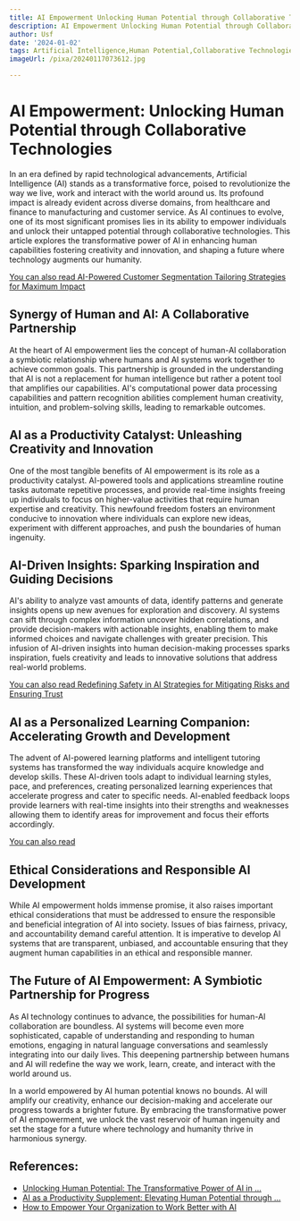 ```yaml
---
title: AI Empowerment Unlocking Human Potential through Collaborative Technologies
description: AI Empowerment Unlocking Human Potential through Collaborative Technologies
author: Usf
date: '2024-01-02'
tags: Artificial Intelligence,Human Potential,Collaborative Technologies,AI Empowerment
imageUrl: /pixa/20240117073612.jpg

---
```

# AI Empowerment: Unlocking  Human Potential through Collaborative Technologies

In an era  defined by rapid technological advancements, Artificial Intelligence (AI)  stands as a transformative force, poised to revolutionize  the way we live, work and interact with the  world  around us. Its profound impact is already evident across diverse domains, from healthcare and finance to  manufacturing and customer service. As AI continues to  evolve, one of its most  significant promises lies in its ability to  empower individuals and unlock their untapped potential through collaborative technologies. This article explores the transformative power of AI in enhancing  human capabilities  fostering creativity and innovation, and shaping a future where technology augments our humanity.

[You can also read AI-Powered Customer Segmentation Tailoring Strategies for  Maximum  Impact](AI-Powered%20Customer%20Segmentation%20Tailoring%20Strategies%20for%20Maximum%20Impact)


## Synergy of Human and AI: A Collaborative Partnership
At the heart  of AI empowerment lies the concept of  human-AI collaboration  a symbiotic relationship where humans and AI systems work together to achieve common goals. This partnership is grounded in the  understanding  that AI is not a replacement for human intelligence but rather a potent tool that amplifies our capabilities. AI's computational power data processing capabilities and pattern recognition abilities complement human creativity, intuition, and problem-solving skills, leading to remarkable outcomes.

## AI as a Productivity  Catalyst: Unleashing Creativity and Innovation
One of the most tangible benefits of AI empowerment is its role as a productivity catalyst. AI-powered tools and applications streamline routine tasks automate repetitive processes, and provide real-time insights freeing up individuals to  focus on higher-value activities that require  human expertise and creativity. This newfound freedom fosters  an environment conducive to innovation where individuals can explore new ideas,  experiment  with different approaches, and  push the  boundaries of  human ingenuity.

## AI-Driven Insights: Sparking Inspiration and Guiding Decisions
AI's ability to analyze vast amounts of data, identify patterns and generate insights opens up new  avenues  for exploration and discovery. AI systems can sift  through  complex information  uncover hidden correlations, and provide  decision-makers with actionable insights, enabling them to  make informed choices and navigate challenges with  greater precision. This infusion of AI-driven insights into human  decision-making processes  sparks inspiration,  fuels creativity and leads to innovative solutions that address real-world problems.

[You can also read Redefining Safety in AI Strategies for Mitigating Risks and Ensuring Trust](Redefining%20Safety%20in%20AI%20Strategies%20for%20Mitigating%20Risks%20and%20Ensuring%20Trust)


## AI as a Personalized Learning Companion: Accelerating Growth and  Development
The advent of AI-powered learning platforms and intelligent tutoring systems has transformed  the way individuals acquire  knowledge and  develop skills. These AI-driven tools adapt to individual learning styles, pace,  and preferences, creating personalized learning experiences that accelerate progress and cater to  specific needs. AI-enabled feedback loops  provide learners with real-time insights into their strengths and weaknesses allowing them  to  identify areas for improvement and focus their efforts accordingly.

[You can also read ]()


## Ethical Considerations and Responsible  AI Development
While AI empowerment holds immense promise, it also raises important ethical considerations that must be addressed to ensure the responsible and beneficial integration of  AI into society. Issues of bias fairness, privacy, and accountability demand careful attention. It  is imperative to develop AI systems that are transparent, unbiased, and accountable ensuring that they augment human capabilities in an ethical and  responsible manner.

## The Future of AI Empowerment: A Symbiotic Partnership for  Progress
As AI technology continues to advance, the possibilities for human-AI collaboration are  boundless. AI systems will become even more sophisticated, capable of understanding and responding to human emotions, engaging in natural language  conversations and seamlessly integrating into our daily lives. This deepening partnership between humans and AI will redefine  the  way we work, learn,  create,  and interact with the world around us.

In a world empowered by AI human potential knows no bounds. AI will amplify  our creativity, enhance  our decision-making and accelerate  our progress towards a brighter future. By embracing  the transformative power of AI empowerment, we unlock the vast reservoir of human ingenuity and set the stage for a future  where technology and humanity thrive in harmonious synergy.

## References:
- [Unlocking Human Potential: The Transformative Power of AI in ...](https://www.linkedin.com/pulse/unlocking-human-potential-transformative-power-ai-cruz-ms-mba)
- [AI as a Productivity Supplement: Elevating Human Potential through ...](https://medium.com/@adnanhuseyn/ai-as-a-productivity-supplement-elevating-human-potential-through-collaboration-d2fec11eb9b2)
- [How to Empower Your Organization to Work Better with AI](https://olive.app/blog/how-to-empower-your-organization-to-work-better-with-ai/)
